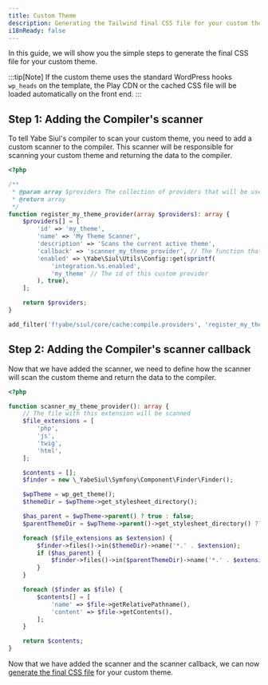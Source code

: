 ```yaml
---
title: Custom Theme
description: Generating the Tailwind final CSS file for your custom theme.
i18nReady: false
---
```


In this guide, we will show you the simple steps to generate the final CSS file for your custom theme.

:::tip[Note]
If the custom theme uses the standard WordPress hooks `wp_heads` on the template, the Play CDN or the cached CSS file will be loaded automatically on the front end.
:::

## Step 1: Adding the Compiler's scanner

To tell Yabe Siul's compiler to scan your custom theme, you need to add a custom scanner to the compiler. This scanner will be responsible for scanning your custom theme and returning the data to the compiler.

```php
<?php

/**
 * @param array $providers The collection of providers that will be used to scan the design payload
 * @return array
 */
function register_my_theme_provider(array $providers): array {
    $providers[] = [
        'id' => 'my_theme',
        'name' => 'My Theme Scanner',
        'description' => 'Scans the current active theme',
        'callback' => 'scanner_my_theme_provider', // The function that will be called to get the data
        'enabled' => \Yabe\Siul\Utils\Config::get(sprintf(
            'integration.%s.enabled',
            'my_theme' // The id of this custom provider
        ), true),
    ];

    return $providers;
}

add_filter('f!yabe/siul/core/cache:compile.providers', 'register_my_theme_provider');
```

## Step 2: Adding the Compiler's scanner callback

Now that we have added the scanner, we need to define how the scanner will scan the custom theme and return the data to the compiler.

```php
<?php

function scanner_my_theme_provider(): array {
    // The file with this extension will be scanned
    $file_extensions = [
        'php',
        'js',
        'twig',
        'html',
    ];

    $contents = [];
    $finder = new \_YabeSiul\Symfony\Component\Finder\Finder();

    $wpTheme = wp_get_theme();
    $themeDir = $wpTheme->get_stylesheet_directory();

    $has_parent = $wpTheme->parent() ? true : false;
    $parentThemeDir = $wpTheme->parent()->get_stylesheet_directory() ?? null;

    foreach ($file_extensions as $extension) {
        $finder->files()->in($themeDir)->name('*.' . $extension);
        if ($has_parent) {
            $finder->files()->in($parentThemeDir)->name('*.' . $extension);
        }
    }

    foreach ($finder as $file) {
        $contents[] = [
            'name' => $file->getRelativePathname(),
            'content' => $file->getContents(),
        ];
    }

    return $contents;
}
```

Now that we have added the scanner and the scanner callback, we can now [generate the final CSS file](../../common/production#generating-the-cached-css-file) for your custom theme.